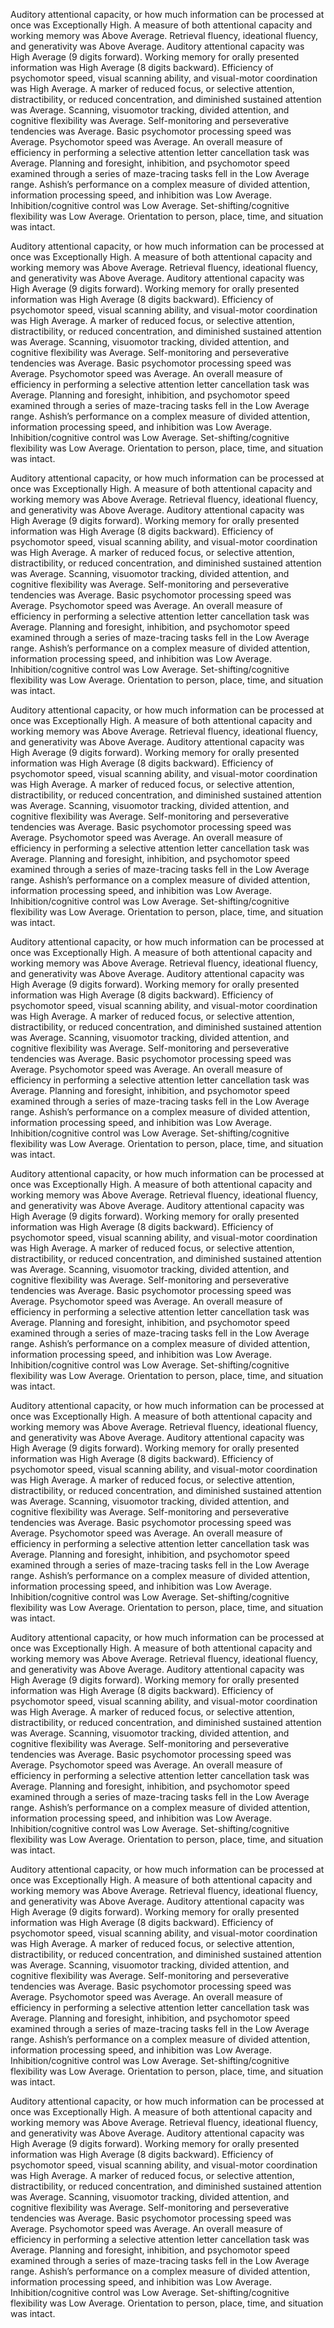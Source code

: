  
Auditory attentional capacity, or how much information can be processed at once was Exceptionally High. 
A measure of both attentional capacity and working memory was Above Average. 
Retrieval fluency, ideational fluency, and generativity was Above Average. 
Auditory attentional capacity was High Average (9 digits forward). 
Working memory for orally presented information was High Average (8 digits backward). 
Efficiency of psychomotor speed, visual scanning ability, and visual-motor coordination was High Average. 
A marker of reduced focus, or selective attention, distractibility, or reduced concentration, and diminished sustained attention was Average. 
Scanning, visuomotor tracking, divided attention, and cognitive flexibility was Average. 
Self-monitoring and perseverative tendencies was Average. 
Basic psychomotor processing speed was Average. Psychomotor speed was Average. 
An overall measure of efficiency in performing a selective attention letter cancellation task was Average. 
Planning and foresight, inhibition, and psychomotor speed examined through a series of maze-tracing tasks fell in the Low Average range. 
Ashish's performance on a complex measure of divided attention, information processing speed, and inhibition was Low Average. 
Inhibition/cognitive control was Low Average. 
Set-shifting/cognitive flexibility was Low Average. 
Orientation to person, place, time, and situation was intact.
 
Auditory attentional capacity, or how much information can be processed at once was Exceptionally High. 
A measure of both attentional capacity and working memory was Above Average. 
Retrieval fluency, ideational fluency, and generativity was Above Average. 
Auditory attentional capacity was High Average (9 digits forward). 
Working memory for orally presented information was High Average (8 digits backward). 
Efficiency of psychomotor speed, visual scanning ability, and visual-motor coordination was High Average. 
A marker of reduced focus, or selective attention, distractibility, or reduced concentration, and diminished sustained attention was Average. 
Scanning, visuomotor tracking, divided attention, and cognitive flexibility was Average. 
Self-monitoring and perseverative tendencies was Average. 
Basic psychomotor processing speed was Average. Psychomotor speed was Average. 
An overall measure of efficiency in performing a selective attention letter cancellation task was Average. 
Planning and foresight, inhibition, and psychomotor speed examined through a series of maze-tracing tasks fell in the Low Average range. 
Ashish's performance on a complex measure of divided attention, information processing speed, and inhibition was Low Average. 
Inhibition/cognitive control was Low Average. 
Set-shifting/cognitive flexibility was Low Average. 
Orientation to person, place, time, and situation was intact.
 
Auditory attentional capacity, or how much information can be processed at once was Exceptionally High. 
A measure of both attentional capacity and working memory was Above Average. 
Retrieval fluency, ideational fluency, and generativity was Above Average. 
Auditory attentional capacity was High Average (9 digits forward). 
Working memory for orally presented information was High Average (8 digits backward). 
Efficiency of psychomotor speed, visual scanning ability, and visual-motor coordination was High Average. 
A marker of reduced focus, or selective attention, distractibility, or reduced concentration, and diminished sustained attention was Average. 
Scanning, visuomotor tracking, divided attention, and cognitive flexibility was Average. 
Self-monitoring and perseverative tendencies was Average. 
Basic psychomotor processing speed was Average. Psychomotor speed was Average. 
An overall measure of efficiency in performing a selective attention letter cancellation task was Average. 
Planning and foresight, inhibition, and psychomotor speed examined through a series of maze-tracing tasks fell in the Low Average range. 
Ashish's performance on a complex measure of divided attention, information processing speed, and inhibition was Low Average. 
Inhibition/cognitive control was Low Average. 
Set-shifting/cognitive flexibility was Low Average. 
Orientation to person, place, time, and situation was intact.
 
Auditory attentional capacity, or how much information can be processed at once was Exceptionally High. 
A measure of both attentional capacity and working memory was Above Average. 
Retrieval fluency, ideational fluency, and generativity was Above Average. 
Auditory attentional capacity was High Average (9 digits forward). 
Working memory for orally presented information was High Average (8 digits backward). 
Efficiency of psychomotor speed, visual scanning ability, and visual-motor coordination was High Average. 
A marker of reduced focus, or selective attention, distractibility, or reduced concentration, and diminished sustained attention was Average. 
Scanning, visuomotor tracking, divided attention, and cognitive flexibility was Average. 
Self-monitoring and perseverative tendencies was Average. 
Basic psychomotor processing speed was Average. Psychomotor speed was Average. 
An overall measure of efficiency in performing a selective attention letter cancellation task was Average. 
Planning and foresight, inhibition, and psychomotor speed examined through a series of maze-tracing tasks fell in the Low Average range. 
Ashish's performance on a complex measure of divided attention, information processing speed, and inhibition was Low Average. 
Inhibition/cognitive control was Low Average. 
Set-shifting/cognitive flexibility was Low Average. 
Orientation to person, place, time, and situation was intact.
 
Auditory attentional capacity, or how much information can be processed at once was Exceptionally High. 
A measure of both attentional capacity and working memory was Above Average. 
Retrieval fluency, ideational fluency, and generativity was Above Average. 
Auditory attentional capacity was High Average (9 digits forward). 
Working memory for orally presented information was High Average (8 digits backward). 
Efficiency of psychomotor speed, visual scanning ability, and visual-motor coordination was High Average. 
A marker of reduced focus, or selective attention, distractibility, or reduced concentration, and diminished sustained attention was Average. 
Scanning, visuomotor tracking, divided attention, and cognitive flexibility was Average. 
Self-monitoring and perseverative tendencies was Average. 
Basic psychomotor processing speed was Average. Psychomotor speed was Average. 
An overall measure of efficiency in performing a selective attention letter cancellation task was Average. 
Planning and foresight, inhibition, and psychomotor speed examined through a series of maze-tracing tasks fell in the Low Average range. 
Ashish's performance on a complex measure of divided attention, information processing speed, and inhibition was Low Average. 
Inhibition/cognitive control was Low Average. 
Set-shifting/cognitive flexibility was Low Average. 
Orientation to person, place, time, and situation was intact.
 
Auditory attentional capacity, or how much information can be processed at once was Exceptionally High. 
A measure of both attentional capacity and working memory was Above Average. 
Retrieval fluency, ideational fluency, and generativity was Above Average. 
Auditory attentional capacity was High Average (9 digits forward). 
Working memory for orally presented information was High Average (8 digits backward). 
Efficiency of psychomotor speed, visual scanning ability, and visual-motor coordination was High Average. 
A marker of reduced focus, or selective attention, distractibility, or reduced concentration, and diminished sustained attention was Average. 
Scanning, visuomotor tracking, divided attention, and cognitive flexibility was Average. 
Self-monitoring and perseverative tendencies was Average. 
Basic psychomotor processing speed was Average. Psychomotor speed was Average. 
An overall measure of efficiency in performing a selective attention letter cancellation task was Average. 
Planning and foresight, inhibition, and psychomotor speed examined through a series of maze-tracing tasks fell in the Low Average range. 
Ashish's performance on a complex measure of divided attention, information processing speed, and inhibition was Low Average. 
Inhibition/cognitive control was Low Average. 
Set-shifting/cognitive flexibility was Low Average. 
Orientation to person, place, time, and situation was intact.
 
Auditory attentional capacity, or how much information can be processed at once was Exceptionally High. 
A measure of both attentional capacity and working memory was Above Average. 
Retrieval fluency, ideational fluency, and generativity was Above Average. 
Auditory attentional capacity was High Average (9 digits forward). 
Working memory for orally presented information was High Average (8 digits backward). 
Efficiency of psychomotor speed, visual scanning ability, and visual-motor coordination was High Average. 
A marker of reduced focus, or selective attention, distractibility, or reduced concentration, and diminished sustained attention was Average. 
Scanning, visuomotor tracking, divided attention, and cognitive flexibility was Average. 
Self-monitoring and perseverative tendencies was Average. 
Basic psychomotor processing speed was Average. Psychomotor speed was Average. 
An overall measure of efficiency in performing a selective attention letter cancellation task was Average. 
Planning and foresight, inhibition, and psychomotor speed examined through a series of maze-tracing tasks fell in the Low Average range. 
Ashish's performance on a complex measure of divided attention, information processing speed, and inhibition was Low Average. 
Inhibition/cognitive control was Low Average. 
Set-shifting/cognitive flexibility was Low Average. 
Orientation to person, place, time, and situation was intact.
 
Auditory attentional capacity, or how much information can be processed at once was Exceptionally High. 
A measure of both attentional capacity and working memory was Above Average. 
Retrieval fluency, ideational fluency, and generativity was Above Average. 
Auditory attentional capacity was High Average (9 digits forward). 
Working memory for orally presented information was High Average (8 digits backward). 
Efficiency of psychomotor speed, visual scanning ability, and visual-motor coordination was High Average. 
A marker of reduced focus, or selective attention, distractibility, or reduced concentration, and diminished sustained attention was Average. 
Scanning, visuomotor tracking, divided attention, and cognitive flexibility was Average. 
Self-monitoring and perseverative tendencies was Average. 
Basic psychomotor processing speed was Average. Psychomotor speed was Average. 
An overall measure of efficiency in performing a selective attention letter cancellation task was Average. 
Planning and foresight, inhibition, and psychomotor speed examined through a series of maze-tracing tasks fell in the Low Average range. 
Ashish's performance on a complex measure of divided attention, information processing speed, and inhibition was Low Average. 
Inhibition/cognitive control was Low Average. 
Set-shifting/cognitive flexibility was Low Average. 
Orientation to person, place, time, and situation was intact.
 
Auditory attentional capacity, or how much information can be processed at once was Exceptionally High. 
A measure of both attentional capacity and working memory was Above Average. 
Retrieval fluency, ideational fluency, and generativity was Above Average. 
Auditory attentional capacity was High Average (9 digits forward). 
Working memory for orally presented information was High Average (8 digits backward). 
Efficiency of psychomotor speed, visual scanning ability, and visual-motor coordination was High Average. 
A marker of reduced focus, or selective attention, distractibility, or reduced concentration, and diminished sustained attention was Average. 
Scanning, visuomotor tracking, divided attention, and cognitive flexibility was Average. 
Self-monitoring and perseverative tendencies was Average. 
Basic psychomotor processing speed was Average. Psychomotor speed was Average. 
An overall measure of efficiency in performing a selective attention letter cancellation task was Average. 
Planning and foresight, inhibition, and psychomotor speed examined through a series of maze-tracing tasks fell in the Low Average range. 
Ashish's performance on a complex measure of divided attention, information processing speed, and inhibition was Low Average. 
Inhibition/cognitive control was Low Average. 
Set-shifting/cognitive flexibility was Low Average. 
Orientation to person, place, time, and situation was intact.
 
Auditory attentional capacity, or how much information can be processed at once was Exceptionally High. 
A measure of both attentional capacity and working memory was Above Average. 
Retrieval fluency, ideational fluency, and generativity was Above Average. 
Auditory attentional capacity was High Average (9 digits forward). 
Working memory for orally presented information was High Average (8 digits backward). 
Efficiency of psychomotor speed, visual scanning ability, and visual-motor coordination was High Average. 
A marker of reduced focus, or selective attention, distractibility, or reduced concentration, and diminished sustained attention was Average. 
Scanning, visuomotor tracking, divided attention, and cognitive flexibility was Average. 
Self-monitoring and perseverative tendencies was Average. 
Basic psychomotor processing speed was Average. Psychomotor speed was Average. 
An overall measure of efficiency in performing a selective attention letter cancellation task was Average. 
Planning and foresight, inhibition, and psychomotor speed examined through a series of maze-tracing tasks fell in the Low Average range. 
Ashish's performance on a complex measure of divided attention, information processing speed, and inhibition was Low Average. 
Inhibition/cognitive control was Low Average. 
Set-shifting/cognitive flexibility was Low Average. 
Orientation to person, place, time, and situation was intact.
